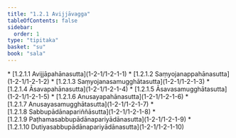 ```yaml
---
title: "1.2.1 Avijjāvagga"
tableOfContents: false
sidebar:
  order: 1
type: "tipitaka"
basket: "su"
book: "sala"
---
```



<DynamicBreadcrumb />



<TableOfContents book="sala" section="1.2.1">
* [1.2.1.1 Avijjāpahānasutta](1-2-1/1-2-1-1)
* [1.2.1.2 Saṃyojanappahānasutta](1-2-1/1-2-1-2)
* [1.2.1.3 Saṃyojanasamugghātasutta](1-2-1/1-2-1-3)
* [1.2.1.4 Āsavapahānasutta](1-2-1/1-2-1-4)
* [1.2.1.5 Āsavasamugghātasutta](1-2-1/1-2-1-5)
* [1.2.1.6 Anusayapahānasutta](1-2-1/1-2-1-6)
* [1.2.1.7 Anusayasamugghātasutta](1-2-1/1-2-1-7)
* [1.2.1.8 Sabbupādānapariññāsutta](1-2-1/1-2-1-8)
* [1.2.1.9 Paṭhamasabbupādānapariyādānasutta](1-2-1/1-2-1-9)
* [1.2.1.10 Dutiyasabbupādānapariyādānasutta](1-2-1/1-2-1-10)
</TableOfContents>